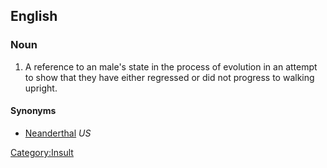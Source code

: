 ==English==

===Noun===
{{en-noun|sg=[[knuckledragger]]}}

# A reference to an male's state in the process of evolution in an attempt to show that they have either regressed or did not progress to walking upright.

====Synonyms====
*[[Neanderthal]] ''US''

[[Category:Insult]]